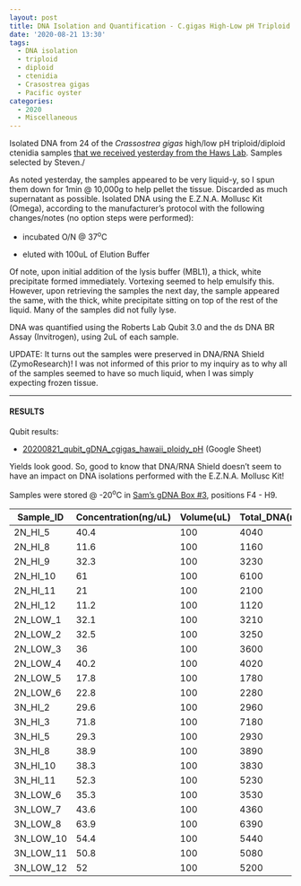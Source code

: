 ```yaml
---
layout: post
title: DNA Isolation and Quantification - C.gigas High-Low pH Triploid and Diploid Ctenidia
date: '2020-08-21 13:30'
tags:
  - DNA isolation
  - triploid
  - diploid
  - ctenidia
  - Crasostrea gigas
  - Pacific oyster
categories:
  - 2020
  - Miscellaneous
---
```

Isolated DNA from 24 of the _Crassostrea gigas_ high/low pH triploid/diploid ctenidia samples [that we received yesterday from the Haws Lab](https://robertslab.github.io/sams-notebook/posts/2020/2020-08-20-Samples-Received---C.gigas-High-Low-pH-Triploid-Diploid-from-Maria-Haws-Lab/). Samples selected by Steven./

As noted yesterday, the samples appeared to be very liquid-y, so I spun them down for 1min @ 10,000g to help pellet the tissue. Discarded as much supernatant as possible. Isolated DNA using the E.Z.N.A. Mollusc Kit (Omega), according to the manufacturer's protocol with the following changes/notes (no option steps were performed):

- incubated O/N @ 37<sup>o</sup>C

- eluted with 100uL of Elution Buffer

Of note, upon initial addition of the lysis buffer (MBL1), a thick, white precipitate formed immediately. Vortexing seemed to help emulsify this. However, upon retrieving the samples the next day, the sample appeared the same, with the thick, white precipitate sitting on top of the rest of the liquid. Many of the samples did not fully lyse.

DNA was quantified using the Roberts Lab Qubit 3.0 and the ds DNA BR Assay (Invitrogen), using 2uL of each sample.

UPDATE: It turns out the samples were preserved in DNA/RNA Shield (ZymoResearch)! I was not informed of this prior to my inquiry as to why all of the samples seemed to have so much liquid, when I was simply expecting frozen tissue.

---

#### RESULTS

Qubit results:

- [20200821_qubit_gDNA_cgigas_hawaii_ploidy_pH](https://docs.google.com/spreadsheets/d/1PzL110GOgXzEN5mVIWNpBqMD2Dl5Ib7ZHyaNSn-i6ZI/edit?usp=sharing) (Google Sheet)

Yields look good. So, good to know that DNA/RNA Shield doesn't seem to have an impact on DNA isolations performed with the E.Z.N.A. Mollusc Kit!

Samples were stored @ -20<sup>o</sup>C in [Sam's gDNA Box #3](https://docs.google.com/spreadsheets/d/16n4LzVNXrMd3fYRHN4UR4CQ67yRXwlJfDiAmbxD284g/edit?usp=sharing), positions F4 - H9.

| Sample_ID | Concentration(ng/uL) | Volume(uL) | Total_DNA(ng) |
|-----------|----------------------|------------|---------------|
| 2N_HI_5   | 40.4                 | 100        | 4040          |
| 2N_HI_8   | 11.6                 | 100        | 1160          |
| 2N_HI_9   | 32.3                 | 100        | 3230          |
| 2N_HI_10  | 61                   | 100        | 6100          |
| 2N_HI_11  | 21                   | 100        | 2100          |
| 2N_HI_12  | 11.2                 | 100        | 1120          |
| 2N_LOW_1  | 32.1                 | 100        | 3210          |
| 2N_LOW_2  | 32.5                 | 100        | 3250          |
| 2N_LOW_3  | 36                   | 100        | 3600          |
| 2N_LOW_4  | 40.2                 | 100        | 4020          |
| 2N_LOW_5  | 17.8                 | 100        | 1780          |
| 2N_LOW_6  | 22.8                 | 100        | 2280          |
| 3N_HI_2   | 29.6                 | 100        | 2960          |
| 3N_HI_3   | 71.8                 | 100        | 7180          |
| 3N_HI_5   | 29.3                 | 100        | 2930          |
| 3N_HI_8   | 38.9                 | 100        | 3890          |
| 3N_HI_10  | 38.3                 | 100        | 3830          |
| 3N_HI_11  | 52.3                 | 100        | 5230          |
| 3N_LOW_6  | 35.3                 | 100        | 3530          |
| 3N_LOW_7  | 43.6                 | 100        | 4360          |
| 3N_LOW_8  | 63.9                 | 100        | 6390          |
| 3N_LOW_10 | 54.4                 | 100        | 5440          |
| 3N_LOW_11 | 50.8                 | 100        | 5080          |
| 3N_LOW_12 | 52                   | 100        | 5200          |
